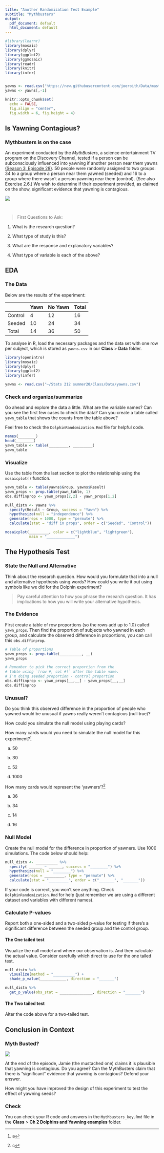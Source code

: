 ```yaml
---
title: "Another Randomization Test Example"
subtitle: "Mythbusters"
output:
  pdf_document: default
  html_document: default
---
```


```r
#library(learnr)
library(mosaic)  
library(dplyr)  
library(ggplot2)
library(ggmosaic)
library(readr)
library(knitr)
library(infer)


yawns <- read.csv("https://raw.githubusercontent.com/joeroith/Data/master/yawns.csv")
yawns <- yawns[,-1]

knitr::opts_chunk$set(
  echo = FALSE,
  fig.align = "center",
  fig.width = 6, fig.height = 4)
```


## Is Yawning Contagious?

### Mythbusters is on the case

An experiment conducted by the *MythBusters*, a science entertainment TV program on the Discovery Channel, tested if a person can be subconsciously influenced into yawning if another person near them yawns [(Season 3, Episode 28)](https://www.dailymotion.com/video/x5vmskk).  50 people were randomly assigned to two groups: 34 to a group where a person near them yawned (seeded) and 16 to a group where there wasn't a person yawning near them (control).  (See also Exercise 2.6.)  We wish to determine if their experiment provided, as claimed on the show, significant evidence that yawning is contagious.  

![](images/yawn.png)

&nbsp;

> First Questions to Ask:

1. What is the research question?

1. What type of study is this?

1. What are the response and explanatory variables?

1. What type of variable is each of the above?

## EDA 

### The Data

Below are the results of the experiment:  

| | Yawn | No Yawn | Total |
--| :------- | :------- | :-------|
Control | 4 | 12 | 16 | 
Seeded | 10 | 24 | 34 | 
Total | 14 | 36 | 50 | 

To analyse in R, load the necessary packages and the data set with one row per subject, which is stored as `yawns.csv` in our **Class** > **Data** folder.

```r
library(openintro)
library(mosaic)  
library(dplyr)  
library(ggplot2)
library(infer)

yawns <- read.csv("~/Stats 212 summer20/Class/Data/yawns.csv")
```


### Check and organize/summarize

Go ahead and explore the data a little. What are the variable names? Can you see the first few cases to check the data? Can you create a table called `yawn_table` that shows the counts from the table above?

Feel free to check the `DolphinRandomization.Rmd` file for helpful code.


```r
names(________)
head(________)
yawn_table <- table(_________, _________)
yawn_table
```

### Visualize

Use the table from the last section to plot the relationship using the `mosaicplot()` function.   

```r
yawn_table <- table(yawns$Group, yawns$Result)
yawn_props <- prop.table(yawn_table, 1)
obs.diffinprop <- yawn_props[2,2] - yawn_props[1,2]

null_distn <- yawns %>%
  specify(Result ~ Group, success = "Yawn") %>%
  hypothesize(null = "independence") %>%
  generate(reps = 1000, type = "permute") %>%
  calculate(stat = "diff in props", order = c("Seeded", "Control")) 
```


```r
mosaicplot(_________, color = c("lightblue", "lightgreen"),
           main = "_____________")

```


## The Hypothesis Test

### State the Null and Alternative

Think about the research question. How would you formulate that into a null and alternative hypothesis using words? How could you write it out using symbols like we did for the Dolphin experiment?

> Pay careful attention to how you phrase the research question. It has implications to how you will write your alternative hypothesis.

### The Evidence

First create a table of row proportions (so the rows add up to 1.0) called `yawn_props`. Then find the proportion of subjects who yawned in each group, and calculate the observed difference in proportions, you can call this `obs.diffinprop`.  



```r
# Table of proportions
yawn_props <- prop.table(__________, __)
yawn_props

# Remember to pick the correct proportion from the 
# table using `[row #, col #]` after the table name.
# I'm doing seeded proportion - control proportion
obs.diffinprop <- yawn_props[__,__] - yawn_props[__,__]
obs.diffinprop
```


### Unusual?

Do you think this observed difference in the proportion of people who yawned would be unusual if yawns really weren't contagious (null true)?

How could you simulate the null model using playing cards?

How many cards would you need to simulate the null model for this experiment?^[a]

a) 50

b) 30

c) 52

d) 1000

How many cards would represent the 'yawners'?^[c]

a) 36

b) 34

c) 14

d) 16

### Null Model

Create the null model for the difference in proportion of yawners. Use 1000 simulations. The code below should help:


```r
null_distn <- __________ %>%
  specify( ______ ~ ______, success = "________") %>%
  hypothesize(null = "________") %>%
  generate(reps = _________, type = "permute") %>%
  calculate(stat = "_________", order = c("_______", "_______"))
```



If your code is correct, you won't see anything. Check `DolphinRandomization.Rmd` for help (just remember we are using a different dataset and variables with different names).

### Calculate P-values

Report both a one-sided and a two-sided p-value for testing if there's a significant difference between the seeded group and the control group.  

#### The One tailed test

Visualize the null model and where our observation is. And then calculate the actual value. Consider carefully which direct to use for the one tailed test.


```r
null_distn %>%
  visualize(method = "__________") +
  shade_p_value(____________, direction = "_______")

null_distn %>%
  get_p_value(obs_stat = _______________, direction = "_______")
```



#### The Two tailed test

Alter the code above for a two-tailed test.



## Conclusion in Context

### Myth Busted?

![](images/myth-busted.jpg)

At the end of the episode, Jamie (the mustached one) claims it is plausible that yawning is contagious. Do you agree? Can the MythBusters claim that there is "significant" evidence that yawning is contagious?  Defend your answer.  

How might you have improved the design of this experiment to test the effect of yawning seeds?


### Check

You can check your R code and answers in the `Mythbusters_key.Rmd` file in the **Class** > **Ch 2 Dolphins and Yawning examples** folder.
